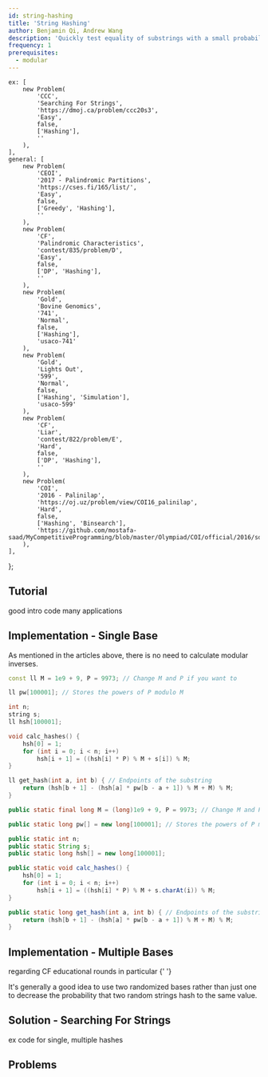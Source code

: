 ```yaml
---
id: string-hashing
title: 'String Hashing'
author: Benjamin Qi, Andrew Wang
description: 'Quickly test equality of substrings with a small probability of failure.'
frequency: 1
prerequisites:
  - modular
---
```


	ex: [
		new Problem(
			'CCC',
			'Searching For Strings',
			'https://dmoj.ca/problem/ccc20s3',
			'Easy',
			false,
			['Hashing'],
			''
		),
	],
	general: [
		new Problem(
			'CEOI',
			'2017 - Palindromic Partitions',
			'https://cses.fi/165/list/',
			'Easy',
			false,
			['Greedy', 'Hashing'],
			''
		),
		new Problem(
			'CF',
			'Palindromic Characteristics',
			'contest/835/problem/D',
			'Easy',
			false,
			['DP', 'Hashing'],
			''
		),
		new Problem(
			'Gold',
			'Bovine Genomics',
			'741',
			'Normal',
			false,
			['Hashing'],
			'usaco-741'
		),
		new Problem(
			'Gold',
			'Lights Out',
			'599',
			'Normal',
			false,
			['Hashing', 'Simulation'],
			'usaco-599'
		),
		new Problem(
			'CF',
			'Liar',
			'contest/822/problem/E',
			'Hard',
			false,
			['DP', 'Hashing'],
			''
		),
		new Problem(
			'COI',
			'2016 - Palinilap',
			'https://oj.uz/problem/view/COI16_palinilap',
			'Hard',
			false,
			['Hashing', 'Binsearch'],
			'https://github.com/mostafa-saad/MyCompetitiveProgramming/blob/master/Olympiad/COI/official/2016/solutions.pdf'
		),
	],
};

<!-- 	adj: [
	new Problem(
		'CF',
		'Berland SU Computer Network',
		'contest/847/problem/L',
		'Normal',
		false,
		[],
		''
	),
], -->

<!-- new Problem(
	'Plat',
	'Bull in a China Shop',
	'649',
	'Insane',
	false,
	['Hashing'],
	''
), -->

<FocusProblem problem={problems.ex[0]} />

## Tutorial

<Resources>
  <Resource source="CPH" title="26.3 - String Hashing" starred>good intro</Resource>
  <Resource source="cp-algo" title="String Hashing" url="string/string-hashing.html" starred>code</Resource>
  <Resource source="PAPS" title="14.3 - Hashing" starred>many applications</Resource>

</Resources>

## Implementation - Single Base

As mentioned in the articles above, there is no need to calculate modular inverses.

<LanguageSection>

<CPPSection>

```cpp
const ll M = 1e9 + 9, P = 9973; // Change M and P if you want to

ll pw[100001]; // Stores the powers of P modulo M

int n;
string s;
ll hsh[100001];

void calc_hashes() {
    hsh[0] = 1;
    for (int i = 0; i < n; i++)
        hsh[i + 1] = ((hsh[i] * P) % M + s[i]) % M;
}

ll get_hash(int a, int b) { // Endpoints of the substring
    return (hsh[b + 1] - (hsh[a] * pw[b - a + 1]) % M + M) % M;
}
```

</CPPSection>

<JavaSection>

```java
public static final long M = (long)1e9 + 9, P = 9973; // Change M and P if you want to

public static long pw[] = new long[100001]; // Stores the powers of P modulo M

public static int n;
public static String s;
public static long hsh[] = new long[100001];

public static void calc_hashes() {
	hsh[0] = 1;
	for (int i = 0; i < n; i++)
		hsh[i + 1] = ((hsh[i] * P) % M + s.charAt(i)) % M;
}

public static long get_hash(int a, int b) { // Endpoints of the substring
	return (hsh[b + 1] - (hsh[a] * pw[b - a + 1]) % M + M) % M;
}
```

</JavaSection>

</LanguageSection>

## Implementation - Multiple Bases

<Resources>
	<Resource source="CF" title="dacin21 - Anti-Hash Tests" url="60442" starred>
		regarding CF educational rounds in particular
	</Resource>
	<Resource
		source="Benq"
		url="https://github.com/bqi343/USACO/blob/master/Implementations/content/strings%20(14)/Light/HashRange%20(14.2).h"
		title="HashRange"
	>
		{' '}
	</Resource>
</Resources>

It's generally a good idea to use two randomized bases rather than just one to decrease the probability that two random strings hash to the same value.

## Solution - Searching For Strings

<IncompleteSection>

ex code for single, multiple hashes

</IncompleteSection>

<!-- ## Adjacency Lists

(elaborate)

<Problems problems={problems.adj} />
 -->

## Problems

<Problems problems={problems.general} />

<!-- <Warning>

Constraints for "Bull in a China Shop" are incorrect, should say $R,C\le 500$. Also, time + memory limits are unnecessarily tight ...

</Warning> -->
